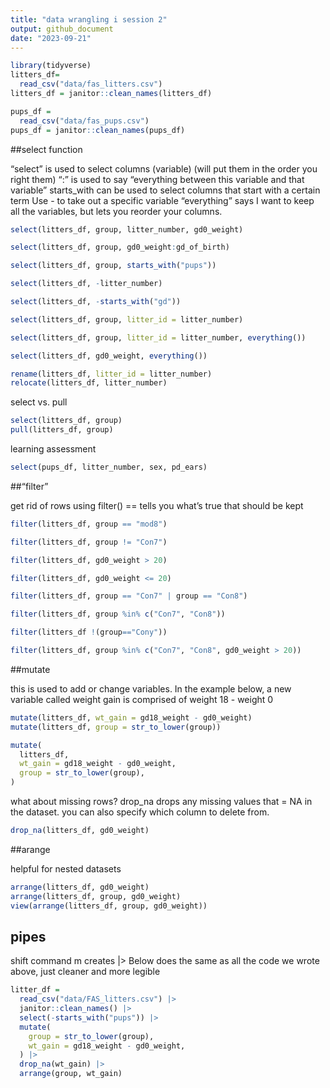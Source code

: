 ```yaml
---
title: "data wrangling i session 2"
output: github_document
date: "2023-09-21"
---
```



```r
library(tidyverse)
litters_df=
  read_csv("data/fas_litters.csv")
litters_df = janitor::clean_names(litters_df)

pups_df =
  read_csv("data/fas_pups.csv")
pups_df = janitor::clean_names(pups_df)


```


##select function

"select" is used to select columns (variable)
(will put them in the order you right them)
":" is used to say "everything between this variable and that variable"
starts_with can be used to select columns that start with a certain term
Use - to take out a specific variable
"everything" says I want to keep all the variables, but lets you reorder your columns.

```r
select(litters_df, group, litter_number, gd0_weight)

select(litters_df, group, gd0_weight:gd_of_birth)

select(litters_df, group, starts_with("pups"))

select(litters_df, -litter_number)

select(litters_df, -starts_with("gd"))

select(litters_df, group, litter_id = litter_number)

select(litters_df, group, litter_id = litter_number, everything())

select(litters_df, gd0_weight, everything())

```

```r
rename(litters_df, litter_id = litter_number)
relocate(litters_df, litter_number)
```

select vs. pull
```r
select(litters_df, group)
pull(litters_df, group)
```


learning assessment
```r
select(pups_df, litter_number, sex, pd_ears)
```

##"filter"

get rid of rows using filter()
== tells you what's true that should be kept

```r

filter(litters_df, group == "mod8")

filter(litters_df, group != "Con7")

filter(litters_df, gd0_weight > 20)

filter(litters_df, gd0_weight <= 20)

filter(litters_df, group == "Con7" | group == "Con8")

filter(litters_df, group %in% c("Con7", "Con8"))

filter(litters_df !(group=="Cony"))

filter(litters_df, group %in% c("Con7", "Con8", gd0_weight > 20))
```


##mutate

this is used to add or change variables. In the example below, a new variable called weight gain is comprised of weight 18 - weight 0

```r
mutate(litters_df, wt_gain = gd18_weight - gd0_weight)
mutate(litters_df, group = str_to_lower(group))

mutate(
  litters_df,
  wt_gain = gd18_weight - gd0_weight,
  group = str_to_lower(group),
)

```



what about missing rows?
drop_na drops any missing values that = NA in the dataset. you can also specify which column to delete from.

```r
drop_na(litters_df, gd0_weight)
```


##arange

helpful for nested datasets

```r
arrange(litters_df, gd0_weight)
arrange(litters_df, group, gd0_weight)
view(arrange(litters_df, group, gd0_weight))
```


## pipes
shift command m creates |>
Below does the same as all the code we wrote above, just cleaner and more legible

```r
litter_df =
  read_csv("data/FAS_litters.csv") |> 
  janitor::clean_names() |> 
  select(-starts_with("pups")) |> 
  mutate(
    group = str_to_lower(group),
    wt_gain = gd18_weight - gd0_weight,
  ) |> 
  drop_na(wt_gain) |> 
  arrange(group, wt_gain)

```

